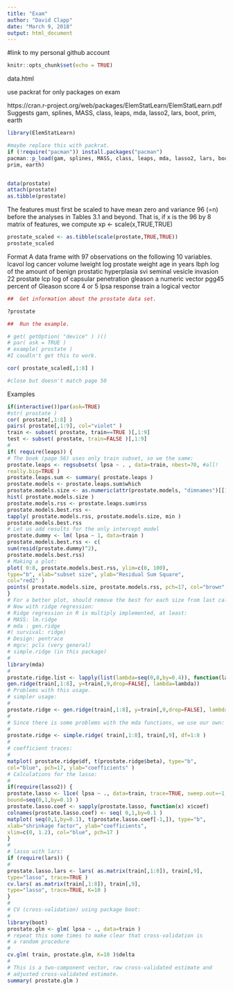 ```yaml
---
title: "Exam"
author: "David Clapp"
date: "March 9, 2018"
output: html_document
---
```


#link to my personal github account

```r
knitr::opts_chunk$set(echo = TRUE)
```
data.html

use packrat for only packages on exam

https://cran.r-project.org/web/packages/ElemStatLearn/ElemStatLearn.pdf
Suggests gam, splines, MASS, class, leaps, mda, lasso2, lars, boot,
prim, earth
```r
library(ElemStatLearn)

#maybe replace this with packrat.
if (!require("pacman")) install.packages("pacman")
pacman::p_load(gam, splines, MASS, class, leaps, mda, lasso2, lars, boot,
prim, earth)


data(prostate)
attach(prostate)
as.tibble(prostate)
```

The features must first be scaled to have mean zero and  variance 96 (=n)
before the analyses in Tables 3.1 and beyond.  That is, if x is the  96 by 8 matrix
of features, we compute xp <- scale(x,TRUE,TRUE)


```r
prostate_scaled <- as.tibble(scale(prostate,TRUE,TRUE))
prostate_scaled
```

Format
A data frame with 97 observations on the following 10 variables.
lcavol log cancer volume
lweight log prostate weight
age in years
lbph log of the amount of benign prostatic hyperplasia
svi seminal vesicle invasion
22 prostate
lcp log of capsular penetration
gleason a numeric vector
pgg45 percent of Gleason score 4 or 5
lpsa response
train a logical vector
```r

##  Get information about the prostate data set.

?prostate

##  Run the example.

# get( getOption( "device" ) )()
# par( ask = TRUE )
# example( prostate )
#I coudln't get this to work.

```
```r
cor( prostate_scaled[,1:8] )

#close but doesn't match page 50
```


Examples


```r
if(interactive())par(ask=TRUE)
#str( prostate )
cor( prostate[,1:8] )
pairs( prostate[,1:9], col="violet" )
train <- subset( prostate, train==TRUE )[,1:9]
test <- subset( prostate, train=FALSE )[,1:9]
#
if( require(leaps)) {
# The book (page 56) uses only train subset, so we the same:
prostate.leaps <- regsubsets( lpsa ~ . , data=train, nbest=70, #all!
really.big=TRUE )
prostate.leaps.sum <- summary( prostate.leaps )
prostate.models <- prostate.leaps.sum$which
prostate.models.size <- as.numeric(attr(prostate.models, "dimnames")[[1]])
hist( prostate.models.size )
prostate.models.rss <- prostate.leaps.sum$rss
prostate.models.best.rss <-
tapply( prostate.models.rss, prostate.models.size, min )
prostate.models.best.rss
# Let us add results for the only intercept model
prostate.dummy <- lm( lpsa ~ 1, data=train )
prostate.models.best.rss <- c(
sum(resid(prostate.dummy)^2),
prostate.models.best.rss)
# Making a plot:
plot( 0:8, prostate.models.best.rss, ylim=c(0, 100),
type="b", xlab="subset size", ylab="Residual Sum Square",
col="red2" )
points( prostate.models.size, prostate.models.rss, pch=17, col="brown",cex=0.7 )
}
# For a better plot, should remove the best for each size from last call!
# Now with ridge regression:
# Ridge regression in R is multiply implemented, at least:
# MASS: lm.ridge
# mda : gen.ridge
#( survival: ridge)
# Design: pentrace
# mgcv: pcls (very general)
# simple.ridge (in this package)
#
library(mda)
#
prostate.ridge.list <- lapply(list(lambda=seq(0,8,by=0.4)), function(lambda)
gen.ridge(train[,1:8], y=train[,9,drop=FALSE], lambda=lambda))
# Problems with this usage.
# simpler usage:
#
prostate.ridge <- gen.ridge(train[,1:8], y=train[,9,drop=FALSE], lambda=1)
#
# Since there is some problems with the mda functions, we use our own:
#
prostate.ridge <- simple.ridge( train[,1:8], train[,9], df=1:8 )
#
# coefficient traces:
#
matplot( prostate.ridge$df, t(prostate.ridge$beta), type="b",
col="blue", pch=17, ylab="coefficients" )
# Calculations for the lasso:
#
if(require(lasso2)) {
prostate.lasso <- l1ce( lpsa ~ ., data=train, trace=TRUE, sweep.out=~1,
bound=seq(0,1,by=0.1) )
prostate.lasso.coef <- sapply(prostate.lasso, function(x) x$coef)
colnames(prostate.lasso.coef) <- seq( 0,1,by=0.1 )
matplot( seq(0,1,by=0.1), t(prostate.lasso.coef[-1,]), type="b",
xlab="shrinkage factor", ylab="coefficients",
xlim=c(0, 1.2), col="blue", pch=17 )
}
#
# lasso with lars:
if (require(lars)) {
#
prostate.lasso.lars <- lars( as.matrix(train[,1:8]), train[,9],
type="lasso", trace=TRUE )
cv.lars( as.matrix(train[,1:8]), train[,9],
type="lasso", trace=TRUE, K=10 )
}
#
# CV (cross-validation) using package boot:
#
library(boot)
prostate.glm <- glm( lpsa ~ ., data=train )
# repeat this some times to make clear that cross-validation is
# a random procedure
#
cv.glm( train, prostate.glm, K=10 )$delta
#
# This is a two-component vector, raw cross-validated estimate and
# adjusted cross-validated estimate.
summary( prostate.glm )

```
